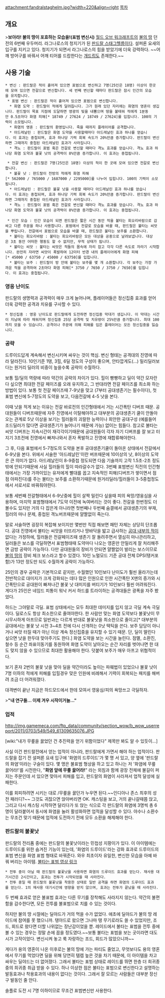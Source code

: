 attachment:fandralstaghelm.jpg?width=220&align=right
[[목차]]
== 개요 ==
>'''보아라! 불의 땅이 포효하는 모습을!(표범 변신시)'''
[[월드 오브 워크래프트]]의 [[불의 땅]] 던전의 6번째 우두머리. 라그나로스의 청지기가 된 [[판드랄 스태그헬름]]이다. 설퍼론 요새의 입구를 지키고 있다. 청지기가 되면서 라그나로스의 힘을 받았기에 더욱 강력하다. ~~어깨 방어구를 바꿔서 어깨 티어를 드랍한다는 [[개드립]]도 존재한다.~~

== 사용 기술 ==
 * 변신 : 판드랄은 적이 흩어져 있으면 표범으로 변신하고 7명(25인은 18명) 이상이 한곳에 모여 있으면 전갈으로 변신합니다. 세 번째 변신할 때마다 판드랄은 잠시 인간의 모습을 유지합니다.
  * 표범 변신 : 판드랄은 적이 흩어져 있으면 표범으로 변신합니다.
   * 화염 도약 : 판드랄이 적에게 달려듭니다. 그가 원래 있던 자리에는 화염의 영혼이 생깁니다. 판드랄이 목표 지점에 도달하면 영광의 빛을 내뿜으며 땅을 불태워 적에게 1분동안 0.5초마다 화염 피해[* 18749 / 27624 / 18749 / 27624]를 입힙니다. 100의 기력이 소모됩니다.
   * 화염의 영혼 : 판드랄의 환영입니다. 죽을 때까지 플레이어를 공격합니다.
   * 아드레날린 : 판드랄은 화염 도약을 사용할때마다 아드레날린 효과 하나를 얻습니다. 이 효과는 중첩되며, 효과 하나당 기력 회복 속도가 20%만큼 증가합니다. 판드랄이 변신하면 그때까지 중첩된 아드레날린 효과가 사라집니다.
   * 격노 : 판드랄이 표범 혹은 전갈로 변신할 때마다 격노 효과를 얻습니다. 격노 효과 하나당 화염 도약과 불꽃 낫의 공격력이 8%만큼 증가합니다. 이 효과는 중첩됩니다.

  * 전갈 변신 : 판드랄은 7명(25인은 18명) 이상의 적이 한 곳에 모여 있으면 전갈로 변신합니다.
   * 불꽃 낫 : 판드랄이 전방의 적에게 화염 피해[* 562000 / 765000 / 1687000 / 2295000]를 나누어 입힙니다. 100의 기력이 소모됩니다.
   * 아드레날린 : 판드랄은 불꽃 낫을 사용할 때마다 아드레날린 효과 하나를 얻습니다. 이 효과는 중첩되며, 효과 하나당 기력 회복 속도가 20%만큼 증가합니다. 판드랄이 변신하면 그때까지 중첩된 아드레날린 효과가 사라집니다.
   * 격노 : 판드랄이 표범 혹은 전갈로 변신할 때마다 격노 효과를 얻습니다. 격노 효과 하나당 화염 도약과 불꽃 낫의 공격력이 8%만큼 증가합니다. 이 효과는 중첩됩니다.
 
  * 인간 모습 : 인간 모습이 되면 판드랄은 짧은 시간 동안 적을 불타는 회오리바람으로 감싸고 다른 주문을 하나 사용합니다. 표범에서 전갈로 모습을 바꿀 때, 판드랄은 불타는 씨앗을 뿌립니다. 전갈에서 표범으로 모습을 바꿀 때, 판드랄은 불타는 보주를 소환합니다.
   * 불타는 회오리바람 : 불타는 회오리바람은 모든 대상을 공중으로 날려보냅니다. 대상은 3초 동안 어떠한 행동도 할 수 없지만, 무적 상태가 됩니다.
   * 불타는 씨앗 : 불타는 씨앗은 적들의 몸속에 자리 잡고 각각 다른 속도로 자라기 시작합니다. 완전히 자라면 씨앗이 폭발하여 12미터 반경 내의 플레이어에게 화염 피해[* 45000 / 63750 / 45000 / 63750]를 입힙니다.
   * 불타는 보주 : 판드랄이 방 안에 불타는 보주를 몇 개 소환합니다. 각 보주는 가장 가까운 적을 공격하여 2초마다 화염 피해[* 3750 / 7650 / 3750 / 7650]를 입힙니다. 이 효과는 중첩됩니다.

=== 영웅 난이도 ===
판드랄의 생명력과 공격력이 매우 크게 늘어나며, 플레이어들은 정신집중 효과를 얻어 더욱 강력한 공격과 치유를 구사할 수 있다.

 * 정신집중 : 영웅 난이도로 판드랄에게 도전하면 정신집중 막대가 생깁니다. 이 막대는 시간이 지남에 따라 채워지며 정신집중 25당 공격력 및 치유량이 25%만큼 증가합니다. 최대 100까지 모을 수 있습니다. 공격이나 주문에 의해 피해를 입은 플레이어는 모든 정신집중을 잃습니다.

=== 공략 ===
드루이드답게 계속해서 변신시키며 싸우는 것이 핵심. 변신 형태는 공격대의 진영에 따라 달라진다. 10인기준 1탱, 3힐, 6딜 정도의 구성이 좋으며, 안타깝게도(…) 밀리딜러보다는 원거리 딜러의 비중이 높을수록 공략이 수월하다.

보통 힐/딜의 역량에 따라 약간의 공략의 차이가 있다. 힐이 빵빵하고 딜이 약간 모자란다 싶으면 최대한 전갈 페이즈를 오래 유지하고, 그 반대라면 전갈 페이즈를 최소화 하는 방법이 있다. 보통 첫 전갈 페이즈때 7-9낫을 맞고 (7부터 공대생존기는 필수이다), 첫 표범 변신에 5-7정도의 도약을 보고, 다음전갈에 4-5 낫을 본다. 

이때 낫을 적게 보는 이유는 전갈 바로전의 인간형태에서 거는 시간폭탄 디버프 때문. 공대원들이 디버프때문에 자주 진영에서 이탈해야하고 대부분의 공대생존기 쿨이 안돌아오는 관계로 5낫 이상을 보기는 힐러들의 괴랄한 능력이나 희안한 공대구성 (예를들어 조드딜러가 많다면 공대생존기가 늘어나기 때문에 가능) 없이는 힘들다. 참고로 불타는 씨앗 디버프는 지속시간이 재각각이기때문에 공대원들이 각자 자기 디버프를 잘 보고 터지기 3초전에 진영에서 빠져나와서 혼자 폭발하고 진영에 재합류해야한다. 

그 후, 다음 표범에서 5-7정도의 도약을 본후 공대생존기쿨이 돌아온 상태에서 전갈에서 6-9낫을 본다. 위에서 서술한 '아드레날린'이란 버프때문에 10이상의 낫, 8이상의 도약은 큰 의미가 없다. 아드레날린이 8-9중첩 정도되면 다음 기술까지 고작 1.5초-2초 정도밖에 안되기때문에 사실 힐러들의 힐이 따라갈수가 없다. 3번째 표범변신 직전의 인간형태에서는 가장 가까이있는 유저에게 빨대를 꼽고 지속적인 피해(디버프가 쌓이면서 점점 아파진다)를 주는 불타는 보주를 소환하기때문에 원거리딜러/힐러들이 3-5중첩정도에서 서로서로 바꿔줘야한다. 

보통 세번째 전갈형태에서 6-9낫중에 힐이 살짝 밀린다 싶을때 피의 욕망/영웅심을 사용하며, 마지막 표범형태에서 7도약 이전에 녹여버리는 것이 좋다. 전갈을 한번정도 더 볼수도 있지만 거의 다 잡은게 아니라면 첫번째나 두번째 숨결에서 공대생존기의 부재, 힐러의 마나 문제, 중첩된 격노버프때문에 얄짤없이 죽는다.

말로 서술하면 굉장히 복잡해 보이지만 몇번만 직접 해보면 패턴 자체는 상당히 단조롭다. 공대 진영에서 불타는 씨앗을 터뜨리거나 땅바닥을 밟고 급사하는 [[공대 내부의 적]]이 없다는 가정하에, 힐러들은 전갈페이즈때 생존기 잘 돌려주면서 열심히 마나관리하고, 딜러들은 보스를 극딜하면서 표범형태때 도약마다 나오는 영혼만 안밀리게 잘 처리해주면 금방 공략이 가능하다. 다만 공대원들의 장비가 안되면 얄짤없이 발리는 보스이므로 [[불의 땅]]의 장비 체크 보스라고 할수 있겠다. 10인 노멀모드 기준 공대 전체 DPS(탱커포함)가 13만 정도만 되도 수월하게 공략이 가능하다.

25인의 경우 공략은 기본적으로 같지만, 수월했던 10인보다 난이도가 훨씬 올라가는데 전반적으로 대미지가 크게 강화되는 데다 많은 인원으로 인한 시간폭탄 X맨의 증가와 시간폭탄으로 공대원이 빠져나간 불꽃 낫 대미지를 버티기가 10인보다 훨씬 어려워진다. 게다가 25인은 네임드 피통이 워낙 커서 하드를 트라이하는 공격대들은 광폭을 자주 봤었다.

하드는 그야말로 극딜. 표범 상태에서는 모두 최대한 데미지를 입지 않고 극딜 계속 극딜이다. 딜로스도 항상 최소한으로 줄여야한다. 한 사람만 맞는 화염 도약보다 불꽃낫이 무시무시하게 아프므로 일반과는 다르게 반대로 불꽃낫을 최소한으로 줄이고[* 대부분의 공대에서는 불꽃 낫 시전 3~4초 전에 다시 산개하는 0낫 택틱을 쓴다. 보주 담당이 아니거나 씨앗 터질 때가 아닌 이상 계속 정신집중을 유지할 수 있기 때문. 단, 딜이 딸린다 싶으면 낫을 한두대 맞아주기도 한다.] 화염 도약을 보는 시간을 늘린다. 점멸, 소환진, 철수 등 순간 좌표이동기를 동원하여 화염 도약이 날아오는 순간 자리를 벗어나면 한 대도 맞지 않을 수 있으므로 최대한 활용해야 한다. 덧붙여 보주가 매우 아프고 위협적이다.

보기 혼자 2번의 불꽃 낫을 맞아 딜을 약간이라도 높이는 파훼법이 있었으나 불꽃 낫이 7명 이하의 적에게 피해를 입힐경우 맞은 인원에 비례해서 기력이 회복되는 패치를 해버려 조금 더 어려워졌다.

대격변이 끝난 지금은 하드모드에서 한데 모여서 영웅심/피의 욕망쓰고 극딜하자.

>'''"내 연구들... 이제 겨우 시작이거늘..."'''

=== 업적 ===
http://img.gamemeca.com/ftp_data/community/section_wow/b_wow_userreport/2011/0703/549/549_61309635076.JPG

[wiki:"내가 무릎을 꿇었던 건 추진력을 얻기 위함이었다" 제목만 봐도 알 수 있듯이…]

사실 이건 판드랄전에서 얻는 업적이 아니라, 판드랄에게 가면서 해야 하는 업적이다. 판드랄을 잡기 전 설퍼론 요새 입구에 '화염의 드루이드'가 몇 명 서 있고, 양 옆에 '판드랄의 화염'이라는 구슬이 있다. 몇 명은 불표범 형상을 하고 있고 하나는 저 '화염에 무릎 꿇어라!'를 시전한다, "'''화염 앞에 무릎 꿇어라!'''" 라는 외침과 함께 광장 전체에 불길이 퍼지는 주문인데 서 있으면 맞아서 피해를 입고, 판드랄의 화염이 사라져서 업적 달성에 실패한다.

이를 회피하려면 시키는 대로 /무릎을 꿇던가 누우면 된다.~~인디아나 존스 최후의 성전 패러디?~~ 그것도 귀찮으면 앉아버리면 OK. 캐스팅을 보고, 거의 끝나갈때쯤 앉고, 그리고 다시 캐스팅 시작하면 달리다가 또 앉는 식으로 각 판드랄의 화염에 3명씩 총 6명이 달라붙어서 동시에 화염을 눌러 활성화하면 업적을 달성할 수 있다. 야수나 소환수는 무조건 맞기 때문에 업적에 도전하기 전에 모두 소환을 해제해야 한다.

=== 판드랄의 불꽃낫 ===
판드랄의 전리품 중에는 판드랄의 불꽃낫이라는 민첩성 지팡이가 있다. 이 아이템에는 드루이드를 위한 숨겨진 기능이 있는데, '화염의 드루이드'라는 강화 효과로 드루이드의 표범 변신을 화염 표범 형태로 바꿔준다. 와우 최초이자 유일한, 변신한 모습을 아예 바꿔 버리는 아이템. [http://www.youtube.com/watch?v=zjkyhkNwvWw&feature=player_embedded 불타는 표범 영상 링크]

 * 전투 중이 아닐 때 판드랄의 불꽃낫을 사용하면 화염의 드루이드 효과를 얻는다. 재사용 대기시간은 2시간이고, 효과는 전투가 시작되었을 때 사라진다.
 * 전투 중일 때 판드랄의 불꽃낫을 착용한 상태로 일반 공격을 하면 화염의 드루이드 효과를 얻는다. 1의 재사용 대기시간에 영향을 받지 않으며, 효과는 전투가 끝났을 때 사라진다.

두 번째 효과로 얻은 불표범 효과는 다른 무기를 장착해도 사라지지 않는다. 약간의 불편함을 감수한다면, 모든 전투를 불표범으로 치를 수 있는 것이다.

하지만 불의 땅 시절에는 딜야드가 거의 먹을 수가 없었다. 애초에 딜야드가 불의 땅 레이드에 참여를 못 했으니까. 탱야드로 왔으면 그나마 탱 무기로라도 쓸 수 있었지만, 조드, 회드로 왔다면 더할 나위없는 장난감이었을 뿐. 레이드에서 불타는 표범을 전투 중에 볼 수 있는 경우는 정말 손에 꼽을 정도였다.~~보통 불타는 표범을 보는 곳이라면 대도시가 고작이었다. 변신시켜 놓고 룩 자랑하는 조드, 회드가 많았으니까~~

게다가 용의 영혼이 나온 이후로는 불의 땅에 가는 파티도 줄었고, 무엇보다도 용의 영혼에서 무기를 먹었다면 딜을 위해 당연히 템렙 높은 것을 차기 때문에, 이 아이템을 차고 싸우는 딜야드는 더 없어졌다. 그래서 불타는 표범 상태로 레이드를 뛰면 한층 더 희귀종 중의 희귀종 취급 받을 수 있다. 하나 이상한 점은 불타는 표범으로 변신한다고 설명하는 발동효과나 착용효과의 내용이 없다는 것이다. 그래서 잘 모르는 사람들은 대부분 장신구 발동인 줄 안다.

솔플로 도전 시 7명 이하이므로 무조건 표범변신만 사용한다.
